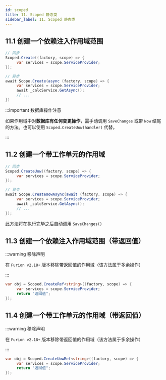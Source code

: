```yaml
---
id: scoped
title: 11. Scoped 静态类
sidebar_label: 11. Scoped 静态类
---
```


## 11.1 创建一个依赖注入作用域范围

```cs showLineNumbers
// 同步
Scoped.Create((factory, scope) => {
     var services = scope.ServiceProvider;
});

// 异步
await Scope.Create(async (factory, scope) => {
     var services = scope.ServiceProvider;
     await _calcService.GetAsync();
     // ...
})
```

:::important 数据库操作注意

如果作用域中对**数据库有任何变更操作**，需手动调用 `SaveChanges` 或带 `Now` 结尾的方法。也可以使用 `Scoped.CreateUow(handler)` 代替。

:::

## 11.2 创建一个带工作单元的作用域

```cs showLineNumbers 
// 同步
Scoped.CreateUow((factory, scope) => {
     var services = scope.ServiceProvider;
});

// 异步
await Scope.CreateUowAsync(await (factory, scope) => {
     var services = scope.ServiceProvider;
     await _calcService.GetAsync();
     // ...
});
```

此方法将在执行完毕之后自动调用 `SaveChanges()`

## 11.3 创建一个依赖注入作用域范围（带返回值）

:::warning 移除声明

在 `Furion v2.18+` 版本移除带返回值的作用域（该方法属于多余操作）

:::

```cs showLineNumbers  {1}
var obj = Scoped.CreateRef<string>((factory, scope) => {
     var services = scope.ServiceProvider;
     return "返回值";
});
```

## 11.4 创建一个带工作单元的作用域（带返回值）

:::warning 移除声明

在 `Furion v2.18+` 版本移除带返回值的作用域（该方法属于多余操作）

:::

```cs showLineNumbers 
var obj = Scoped.CreateUowRef<string>((factory, scope) => {
     var services = scope.ServiceProvider;
     return "返回值";
});
```
